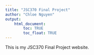 ```yaml
---
title: "JSC370 Final Project"
author: "Chloe Nguyen"
output: 
    html_document:
        toc: TRUE
        toc_float: TRUE
---
```


This is my JSC370 Final Project website.